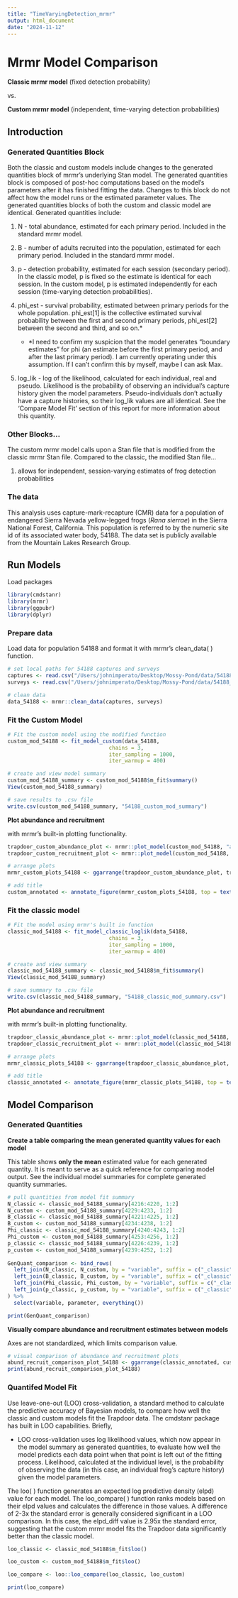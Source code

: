 ```yaml
---
title: "TimeVaryingDetection_mrmr"
output: html_document
date: "2024-11-12"
---
```


# Mrmr Model Comparison

**Classic mrmr model** (fixed detection probability)

vs.

**Custom mrmr model** (independent, time-varying detection probabilities)

## Introduction

### Generated Quantities Block

Both the classic and custom models include changes to the generated quantities block of mrmr's underlying Stan model. The generated quantities block is composed of post-hoc computations based on the model's parameters after it has finished fitting the data. Changes to this block do not affect how the model runs or the estimated parameter values. The generated quantities blocks of both the custom and classic model are identical. Generated quantities include:

1.  N - total abundance, estimated for each primary period. Included in the standard mrmr model.

2.  B - number of adults recruited into the population, estimated for each primary period. Included in the standard mrmr model.

3.  p - detection probability, estimated for each session (secondary period). In the classic model, p is fixed so the estimate is identical for each session. In the custom model, p is estimated independently for each session (time-varying detection probabilities).

4.  phi_est - survival probability, estimated between primary periods for the whole population. phi_est[1] is the collective estimated survival probability between the first and second primary periods, phi_est[2] between the second and third, and so on.\*

    -   \*I need to confirm my suspicion that the model generates "boundary estimates" for phi (an estimate before the first primary period, and after the last primary period). I am currently operating under this assumption. If I can't confirm this by myself, maybe I can ask Max.

5.  log_lik - log of the likelihood, calculated for each individual, real and pseudo. Likelihood is the probability of observing an individual's capture history given the model parameters. Pseudo-individuals don't actually have a capture histories, so their log_lik values are all identical. See the 'Compare Model Fit' section of this report for more information about this quantity.

### Other Blocks...

The custom mrmr model calls upon a Stan file that is modified from the classic mrmr Stan file. Compared to the classic, the modified Stan file...

1.  allows for independent, session-varying estimates of frog detection probabilities

### The data

This analysis uses capture-mark-recapture (CMR) data for a population of endangered Sierra Nevada yellow-legged frogs (*Rana sierrae*) in the Sierra National Forest, California. This population is referred to by the numeric site id of its associated water body, 54188. The data set is publicly available from the Mountain Lakes Research Group.

## Run Models

Load packages

```r
library(cmdstanr)
library(mrmr)
library(ggpubr)
library(dplyr)
```

### Prepare data

Load data for population 54188 and format it with mrmr's clean_data( ) function.

```r
# set local paths for 54188 captures and surveys
captures <- read.csv("/Users/johnimperato/Desktop/Mossy-Pond/data/54188_capture.csv")  
surveys <- read.csv("/Users/johnimperato/Desktop/Mossy-Pond/data/54188_survey.csv")   

# clean data
data_54188 <- mrmr::clean_data(captures, surveys)
```

### Fit the Custom Model

```r
# Fit the custom model using the modified function
custom_mod_54188 <- fit_model_custom(data_54188,
                                chains = 3, 
                                iter_sampling = 1000, 
                                iter_warmup = 400)

# create and view model summary
custom_mod_54188_summary <- custom_mod_54188$m_fit$summary()
View(custom_mod_54188_summary)

# save results to .csv file
write.csv(custom_mod_54188_summary, "54188_custom_mod_summary")

```

**Plot abundance and recruitment**

with mrmr's built-in plotting functionality.

```r
trapdoor_custom_abundance_plot <- mrmr::plot_model(custom_mod_54188, "abundance")
trapdoor_custom_recruitment_plot <- mrmr::plot_model(custom_mod_54188, "recruitment")

# arrange plots 
mrmr_custom_plots_54188 <- ggarrange(trapdoor_custom_abundance_plot, trapdoor_custom_recruitment_plot, ncol =1)

# add title
custom_annotated <- annotate_figure(mrmr_custom_plots_54188, top = text_grob("Time-Varying Detection mrmr", size = 14, face = "bold"))
```

### Fit the classic model

```r
# Fit the model using mrmr's built in function
classic_mod_54188 <- fit_model_classic_loglik(data_54188,
                                chains = 3, 
                                iter_sampling = 1000, 
                                iter_warmup = 400)

# create and view summary
classic_mod_54188_summary <- classic_mod_54188$m_fit$summary()
View(classic_mod_54188_summary)

# save summary to .csv file
write.csv(classic_mod_54188_summary, "54188_classic_mod_summary.csv")

```

**Plot abundance and recruitment**

with mrmr's built-in plotting functionality.

```r
trapdoor_classic_abundance_plot <- mrmr::plot_model(classic_mod_54188, "abundance")
trapdoor_classic_recruitment_plot <- mrmr::plot_model(classic_mod_54188, "recruitment")

# arrange plots
mrmr_classic_plots_54188 <- ggarrange(trapdoor_classic_abundance_plot, trapdoor_classic_recruitment_plot, ncol =1)

# add title
classic_annotated <- annotate_figure(mrmr_classic_plots_54188, top = text_grob("Classic mrmr", size = 14, face = "bold"))

```

## Model Comparison

### Generated Quantities

**Create a table comparing the mean generated quantity values for each model**

This table shows **only the mean** estimated value for each generated quantity. It is meant to serve as a quick reference for comparing model output. See the individual model summaries for complete generated quantity summaries.

```r
# pull quantities from model fit summary
N_classic <- classic_mod_54188_summary[4216:4220, 1:2]
N_custom <- custom_mod_54188_summary[4229:4233, 1:2]
B_classic <- classic_mod_54188_summary[4221:4225, 1:2]
B_custom <- custom_mod_54188_summary[4234:4238, 1:2]
Phi_classic <- classic_mod_54188_summary[4240:4243, 1:2]
Phi_custom <- custom_mod_54188_summary[4253:4256, 1:2]
p_classic <- classic_mod_54188_summary[4226:4239, 1:2]
p_custom <- custom_mod_54188_summary[4239:4252, 1:2]
  
GenQuant_comparison <- bind_rows(
  left_join(N_classic, N_custom, by = "variable", suffix = c("_classic", "_custom")) %>% mutate(parameter = "abundance"),
  left_join(B_classic, B_custom, by = "variable", suffix = c("_classic", "_custom")) %>% mutate(parameter = "recruitment"),
  left_join(Phi_classic, Phi_custom, by = "variable", suffix = c("_classic", "_custom")) %>% mutate(parameter = "survival"),
  left_join(p_classic, p_custom, by = "variable", suffix = c("_classic", "_custom")) %>% mutate(parameter = "detection"),
) %>% 
  select(variable, parameter, everything())

print(GenQuant_comparison)

```

**Visually compare abundance and recruitment estimates between models**

Axes are not standardized, which limits comparison value.

```r
# visual comparison of abundance and recruitment plots
abund_recruit_comparison_plot_54188 <- ggarrange(classic_annotated, custom_annotated, ncol=2)
print(abund_recruit_comparison_plot_54188)
```

### Quantifed Model Fit

Use leave-one-out (LOO) cross-validation, a standard method to calculate the predictive accuracy of Bayesian models, to compare how well the classic and custom models fit the Trapdoor data. The cmdstanr package has built in LOO capabilities. Briefly,

-   LOO cross-validation uses log likelihood values, which now appear in the model summary as generated quantities, to evaluate how well the model predicts each data point when that point is left out of the fitting process. Likelihood, calculated at the individual level, is the probability of observing the data (in this case, an individual frog's capture history) given the model parameters.

The loo( ) function generates an expected log predictive density (elpd) value for each model. The loo_compare( ) function ranks models based on their elpd values and calculates the difference in those values. A difference of 2-3x the standard error is generally considered significant in a LOO comparison. In this case, the elpd_diff value is 2.95x the standard error, suggesting that the custom mrmr model fits the Trapdoor data significantly better than the classic model.

```r
loo_classic <- classic_mod_54188$m_fit$loo()

loo_custom <- custom_mod_54188$m_fit$loo()

loo_compare <- loo::loo_compare(loo_classic, loo_custom)

print(loo_compare)

```
